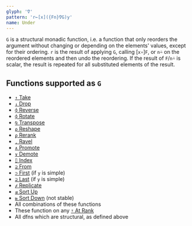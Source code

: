 ```yaml
---
glyph: '⍢'
pattern: 'r←[x]({Fn}⍢G)y'
name: Under
---
```


`G` is a structural monadic function, i.e. a function that only reorders the argument without changing or depending on the elements' values, except for their ordering. `r` is the result of applying `G`, calling \[`x∘`\]`F`, or `n⍨` on the reordered elements and then undo the reordering. If the result of `F`/`n⍨` is scalar, the result is repeated for all substituted elements of the result.

## Functions supported as `G`

* [`↑` Take](/docs/primitive/take)
* [`↓` Drop](/docs/primitive/drop)
* [`⌽` Reverse](/docs/primitive/reverse)
* [`⌽` Rotate](/docs/primitive/rotate)
* [`⍉` Transpose](/docs/primitive/transpose)
* [`⍴` Reshape](/docs/primitive/reshape)
* [`ϼ` Rerank](/docs/primitive/rerank)
* [`,` Ravel](/docs/primitive/ravel)
* [`∧` Promote](/docs/primitive/promote)
* [`∨` Demote](/docs/primitive/demote)
* [`⌷` Index](/docs/primitive/index)
* [`⊇` From](/docs/primitive/from)
* [`⊃` First](/docs/primitive/first) (if `y` is simple)
* [`⊇` Last](/docs/primitive/last) (if `y` is simple)
* [`⌿` Replicate](/docs/primitive/replicate)
* [`⊴` Sort Up](/docs/primitive/sort_up)
* [`⊵` Sort Down](/docs/primitive/sort_down) (not stable)
* All combinations of these functions
* These function on any [`⍤` At Rank](/docs/primitive/at_rank)
* All dfns which are structural, as defined above
